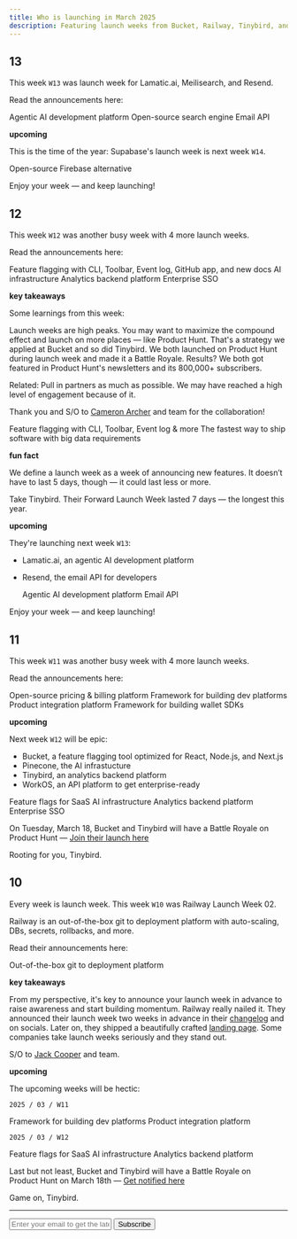 ```yaml
---
title: Who is launching in March 2025
description: Featuring launch weeks from Bucket, Railway, Tinybird, and 11 more developer tools.
---
```


## 13

This week `W13` was launch week for Lamatic.ai, Meilisearch, and Resend.

Read the announcements here:

  <Card title="Lamatic Launch Week" href="https://labs.lamatic.ai/p/launch-week-2">
    Agentic AI development platform
  </Card>
  <Card title="Meilisearch Launch Week 2" href="https://www.meilisearch.com/blog/launch-week-1">
    Open-source search engine
  </Card>
  <Card title="Resend Launch Week 4" href="https://resend.com/forward">
    Email API
  </Card>

**upcoming**

This is the time of the year: Supabase's launch week is next week `W14`.

  <Card title="Supabase Launch Week 14" href="https://supabase.com/launch-week">
    Open-source Firebase alternative
  </Card>

Enjoy your week — and keep launching!

## 12

This week `W12` was another busy week with 4 more launch weeks.

Read the announcements here:

  <Card title="Bucket DX Launch Week" href="https://bucket.co/blog/dx-launch-week-recap">
    Feature flagging with CLI, Toolbar, Event log, GitHub app, and new docs
  </Card>
  <Card title="Pinecone Launch Week 2" href="https://www.pinecone.io/blog/launch-week-march-2025/">
    AI infrastructure
  </Card>
  <Card title="Tinybird Forward Launch Week" href="https://www.tinybird.co/forward-launch">
    Analytics backend platform
  </Card>
  <Card title="WorkOS Launch Week 3" href="https://workos.com/launch-week">
    Enterprise SSO
  </Card>

**key takeaways**

Some learnings from this week:

Launch weeks are high peaks. You may want to maximize the compound effect and launch on more places — like Product Hunt. That's a strategy we applied at Bucket and so did Tinybird. We both launched on Product Hunt during launch week and made it a Battle Royale. Results? We both got featured in Product Hunt's newsletters and its 800,000+ subscribers.

Related: Pull in partners as much as possible. We may have reached a high level of engagement because of it.

Thank you and S/O to [Cameron Archer](https://www.linkedin.com/in/cameron-archer-b047573b/) and team for the collaboration!

<Card title="Bucket DX on Product Hunt" href="https://www.producthunt.com/posts/bucket-dx">
  Feature flagging with CLI, Toolbar, Event log & more
</Card>
<Card title="Tinybird Forward on Product Hunt" href="https://www.producthunt.com/posts/tinybird-forward">
  The fastest way to ship software with big data requirements
</Card>

**fun fact**

We define a launch week as a week of announcing new features. It doesn’t have to last 5 days, though — it could last less or more.

Take Tinybird. Their Forward Launch Week lasted 7 days — the longest this year.

**upcoming**

They're launching next week `W13`:

- Lamatic.ai, an agentic AI development platform 
- Resend, the email API for developers 

  <Card title="Lamatic Launch Week" href="https://labs.lamatic.ai/p/launch-week-2">
    Agentic AI development platform
  </Card>
  <Card title="Resend Launch Week 4" href="https://resend.com/forward">
    Email API
  </Card>

Enjoy your week — and keep launching!

## 11

This week `W11` was another busy week with 4 more launch weeks.

Read the announcements here:

  <Card title="Autumn Launch Week" href="https://useautumn.com/launch/0">
    Open-source pricing & billing platform
  </Card>
  <Card title="Cyclops Launch Week 02" href="https://cyclops-ui.com/blog/2025/03/04/launch-week-2">
    Framework for building dev platforms
  </Card>
  <Card title="Nango Launch Week" href="https://www.nango.dev/launch-week">
    Product integration platform
  </Card>
  <Card
    title="Openfort Launch Week 2"
    href="https://www.openfort.xyz/launch-week"
  >
    Framework for building wallet SDKs 
  </Card>

**upcoming**

Next week `W12` will be epic:

- Bucket, a feature flagging tool optimized for React, Node.js, and Next.js 
- Pinecone, the AI infrastucture 
- Tinybird, an analytics backend platform 
- WorkOS, an API platform to get enterprise-ready

<Card title="Bucket DX Launch Week" href="https://bucket.co/launch-week">
  Feature flags for SaaS
</Card>
<Card title="Pinecone Launch Week 2" href="https://www.pinecone.io/launch-week">
  AI infrastructure
</Card>
<Card title="Tinybird Forward Launch Week" href="https://www.tinybird.co/forward-launch">
  Analytics backend platform
</Card>
<Card title="WorkOS Launch Week 3" href="https://workos.com/launch-week">
  Enterprise SSO
</Card>

On Tuesday, March 18, Bucket and Tinybird will have a Battle Royale on Product Hunt — [Join their launch here](https://meooow.link/bucket)

Rooting for you, Tinybird.

## 10

Every week is launch week. This week `W10` was Railway Launch Week 02.

Railway is an out-of-the-box git to deployment platform with auto-scaling, DBs, secrets, rollbacks, and more. 

Read their announcements here:

<Card title="Railway Launch Week 02" href="https://railway.com/launch-week-02">
  Out-of-the-box git to deployment platform
</Card>

**key takeaways**

From my perspective, it's key to announce your launch week in advance to raise awareness and start building momentum. Railway really nailed it. They announced their launch week two weeks in advance in their [changelog](https://railway.com/changelog/2025-02-21-railway-launch-week-march) and on socials. Later on, they shipped a beautifully crafted [landing page](https://railway.com/launch-week-02). Some companies take launch weeks seriously and they stand out. 

S/O to [Jack Cooper](https://x.com/JustJake) and team.

**upcoming**

The upcoming weeks will be hectic:

`2025 / 03 / W11`

<Card title="Cyclops Launch Week 02">
  Framework for building dev platforms
</Card>
<Card title="Nango Launch Week" href="https://www.nango.dev/launch-week">
  Product integration platform
</Card>

`2025 / 03 / W12`

<Card title="Bucket DX Launch Week" href="https://bucket.co/launch-week">
  Feature flags for SaaS
</Card>
<Card title="Pinecone Launch Week 2" href="https://www.pinecone.io/launch-week">
  AI infrastructure
</Card>
<Card title="Tinybird Forward Launch Week" href="https://www.tinybird.co/forward-launch">
  Analytics backend platform
</Card>

Last but not least, Bucket and Tinybird will have a Battle Royale on Product Hunt on March 18th — [Get notified here](https://meooow.link/bucket)

Game on, Tinybird.

---

<form
  action="https://buttondown.com/api/emails/embed-subscribe/launchweek.dev"
  method="post"
  target="popupwindow"
  onsubmit="window.open('https://buttondown.com/launchweek.dev', 'popupwindow')"
  class="embeddable-buttondown-form"
>
  <input
    type="email"
    name="email"
    placeholder="Enter your email to get the latest updates"
    id="bd-email"
  />
  <input type="submit" value="Subscribe" />
</form>
